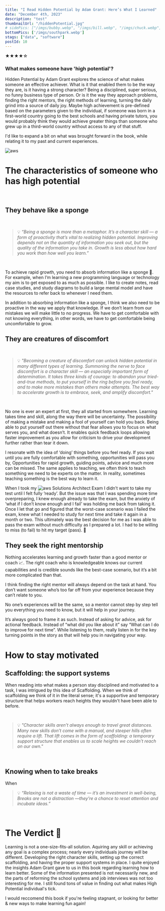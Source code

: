 ```yaml
---
title: "I Read Hidden Potential by Adam Grant: Here’s What I Learned"
date: "December 4th, 2023"
description: "test"
thumbnailUrl: "/hiddenPotential.jpg"
# sidePics: ["/imgs/bubby.webp", "/imgs/bill.webp", "/imgs/chuck.webp"]
bottomPics: ['/imgs/southpark.webp']
stags: ["data", "software"]
postId: 10
---
```



★★★★☆

### What makes someone have 'high potential'?

Hidden Potential by Adam Grant explores the science of what makes someone an effective achiever.
 What is it that enabled them to be the way they are, is it having a strong character? 
 Being a disciplined, super serious, no funny business type of person.  Or is it the way they approach problems, 
 finding the right mentors, the right methods of learning, turning the daily grind into a source of daily joy. 
 Maybe high achievement is pre-defined based on the parameters given to the individual, if someone was born in 
 a first-world country going to the best schools and having private tutors, you would probably think they would
  achieve greater things than someone who grew up in a third-world country without access to any of that stuff.

I'd like to expand a bit on what was brought forward in the book, while relating it to my past and current experiences.

![aws](/imgs/grump.gif)

# The characteristics of someone who has high potential 
<br/>

## They behave like a sponge
<br/>
<blockquote className="blockquote">
  <footer className="blockquote-footer">
    💡
    <cite>
        “Being a sponge is more than a metaphor. It’s a character skill — a form of proactivity that’s vital to realizing hidden potential. Improving depends not on the quantity of information you seek out, but the quality of the information you take in. Growth is less about how hard you work than how well you learn.”
    </cite>
  </footer>
</blockquote>
<br/>

To achieve rapid growth, you need to absorb information like a sponge 🧽. For example, when I’m learning a new programming language or technology my aim is to get exposed to as much as possible. I like to create notes, read case studies, and study diagrams to build a large mental model and have the resources to refer back to whenever I need them. 

In addition to absorbing information like a sponge, I think we also need to be proactive in the way we apply that knowledge. If we don’t learn from our mistakes we will make little to no progress. We have to get comfortable with not knowing everything, in other words, we have to get comfortable being uncomfortable to grow.

## They are creatures of discomfort
<br/>
<blockquote className="blockquote">
  <footer className="blockquote-footer">
    💡
    <cite>
        "Becoming a creature of discomfort can unlock hidden potential in many different types of learning. Summoning the nerve to face discomfort is a character skill — an especially important form of determination. It takes three kinds of courage: to abandon your tried-and-true methods, to put yourself in the ring before you feel ready, and to make more mistakes than others make attempts. The best way to accelerate growth is to embrace, seek, and amplify discomfort."
    </cite>
  </footer>
</blockquote>
<br/>

No one is ever an expert at first, they all started from somewhere. Learning takes time and skill, along the way there will be uncertainty. The possibility of making a mistake and making a fool of yourself can hold you back. Being able to put yourself out there without that fear allows you to focus on what serves you, and what doesn’t. It enables quick feedback loops allowing faster improvement as you allow for criticism to drive your development further rather than tear it down. 

I resonate with the idea of ‘doing’ things before you feel ready. If you wait until you are fully comfortable with something, opportunities will pass you by, Opportunities for rapid growth, guiding points, advice and much more can be missed. The same applies to teaching, we often think to teach something we need to be experts on the matter. In reality, sometimes teaching something is the best way to learn it.

When I took my ![aws](/imgs/darn2.png) Solutions Architect Exam I didn’t want to take my test until I felt fully ‘ready’. But the issue was that I was spending more time overpreparing, I knew enough already to take the exam, but the anxiety of ‘what if I don’t know enough and I fail’ was holding me back from taking it. Once I let that go and figured that the worst-case scenario was I failed the exam, knew what I needed to study for next time and take it again in a month or two. This ultimately was the best decision for me as I was able to pass the exam without much difficulty as I prepared a lot. I had to be willing to miss (to fail) to hit my target (pass). 🎯

## They seek the right mentorship

Nothing accelerates learning and growth faster than a good mentor or coach 📈. The right coach who is knowledgeable knows our current capabilities and is credible sounds like the best-case scenario, but it’s a bit more complicated than that. 

I think finding the right mentor will always depend on the task at hand. You don’t want someone who’s too far off from your experience because they can’t relate to you. 

No one’s experiences will be the same, so a mentor cannot step by step tell you everything you need to know, but it will help in your journey. 

It’s always good to frame it as such. Instead of asking for advice, ask for actional feedback. Instead of “what did you like about it” say “What can I do to improve for next time”. While listening to them, really listen in for the key turning points in the story as that will help you in navigating your way.

# How to stay motivated
## Scaffolding: the support systems

When reading into what makes a person stay disciplined and motivated to a task, I was intrigued by this idea of Scaffolding. When we think of scaffolding we think of it in the literal sense; it's a supportive and temporary structure that helps
workers reach heights they wouldn't have been able to before. 

<br/>
<blockquote className="blockquote">
  <footer className="blockquote-footer">
    💡
    <cite>
        "Character skills aren’t always enough to travel great distances. Many new skills don’t come with a manual, and steeper hills often require a lift. That lift comes in the form of scaffolding: a temporary support structure that enables us to scale heights we couldn’t reach on our own."
    </cite>
  </footer>
</blockquote>
<br/>

## Knowing when to take breaks
When 
<br/>
<blockquote className="blockquote">
  <footer className="blockquote-footer">
    💡
    <cite>
        “Relaxing is not a waste of time — it’s an investment in well-being, Breaks are not a distraction —they’re a chance to reset attention and incubate ideas.”    
    </cite>
  </footer>
</blockquote>
<br/>


# The Verdict 📖
Learning is not a one-size-fits-all solution. Aquiring any skill or achieving any goal is a complex process; nearly every individuals journey will be different.
Developing the right character skills, setting up the correct scaffolding, and having the proper support systems in place.
I quite enjoyed the insights Adam Grant gave to us in this book regarding learning how to learn better. Some of the information presented is not necessarily new,
 and the parts of reforming the school systems 
and job interviews was not too interesting for me. I still found tons of value in finding out what makes High Potential individual's tick.

I would reccomend this book if you're feeling stagnant, or looking for better & new ways to make learning fun again!
